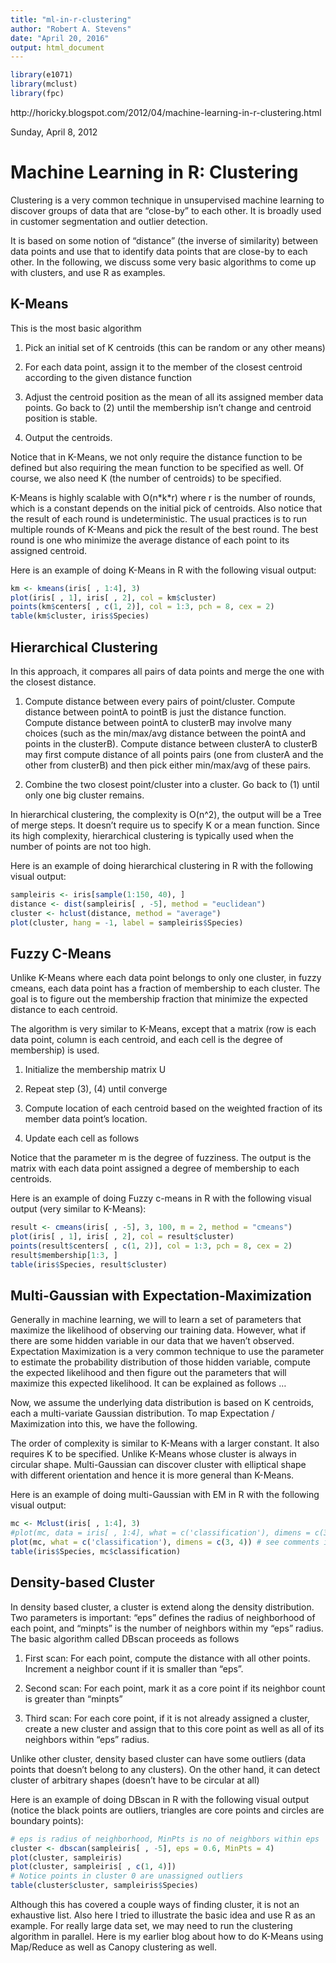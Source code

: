 ---
title: "ml-in-r-clustering"
author: "Robert A. Stevens"
date: "April 20, 2016"
output: html_document
---

```{r, comment=NA}
library(e1071)
library(mclust)
library(fpc)
```

http://horicky.blogspot.com/2012/04/machine-learning-in-r-clustering.html

Sunday, April 8, 2012

# Machine Learning in R: Clustering

Clustering is a very common technique in unsupervised machine learning to discover groups of data that are "close-by" to each other. It is broadly used in customer segmentation and outlier detection.

It is based on some notion of "distance" (the inverse of similarity) between data points and use that to identify data points that are close-by to each other. In the following, we discuss some very basic algorithms to come up with clusters, and use R as examples.

## K-Means

This is the most basic algorithm

1. Pick an initial set of K centroids (this can be random or any other means)

2. For each data point, assign it to the member of the closest centroid according to the given distance function

3. Adjust the centroid position as the mean of all its assigned member data points. Go back to (2) until the membership isn't change and centroid position is stable.

4. Output the centroids.

Notice that in K-Means, we not only require the distance function to be defined but also requiring the mean function to be specified as well. Of course, we also need K (the number of centroids) to be specified.

K-Means is highly scalable with O(n\*k\*r) where r is the number of rounds, which is a constant depends on the initial pick of centroids. Also notice that the result of each round is undeterministic. The usual practices is to run multiple rounds of K-Means and pick the result of the best round. The best round is one who minimize the average distance of each point to its assigned centroid.

Here is an example of doing K-Means in R with the following visual output:

```{r, comment=NA}
km <- kmeans(iris[ , 1:4], 3)
plot(iris[ , 1], iris[ , 2], col = km$cluster)
points(km$centers[ , c(1, 2)], col = 1:3, pch = 8, cex = 2)
table(km$cluster, iris$Species)
```

## Hierarchical Clustering

In this approach, it compares all pairs of data points and merge the one with the closest distance.

1. Compute distance between every pairs of point/cluster. Compute distance between pointA to pointB is just the distance function. Compute distance between pointA to clusterB may involve many choices (such as the min/max/avg distance between the pointA and points in the clusterB). Compute distance between clusterA to clusterB may first compute distance of all points pairs (one from clusterA and the other from clusterB) and then pick either min/max/avg of these pairs.

2. Combine the two closest point/cluster into a cluster. Go back to (1) until only one big cluster remains.

In hierarchical clustering, the complexity is O(n^2), the output will be a Tree of merge steps. It doesn't require us to specify K or a mean function. Since its high complexity, hierarchical clustering is typically used when the number of points are not too high.

Here is an example of doing hierarchical clustering in R with the following visual output:

```{r, comment=NA}
sampleiris <- iris[sample(1:150, 40), ]
distance <- dist(sampleiris[ , -5], method = "euclidean")
cluster <- hclust(distance, method = "average")
plot(cluster, hang = -1, label = sampleiris$Species)
```

## Fuzzy C-Means

Unlike K-Means where each data point belongs to only one cluster, in fuzzy cmeans, each data point has a fraction of membership to each cluster. The goal is to figure out the membership fraction that minimize the expected distance to each centroid.

The algorithm is very similar to K-Means, except that a matrix (row is each data point, column is each centroid, and each cell is the degree of membership) is used.

1. Initialize the membership matrix U

2. Repeat step (3), (4) until converge

3. Compute location of each centroid based on the weighted fraction of its member data point's location. 

4. Update each cell as follows 

Notice that the parameter m is the degree of fuzziness. The output is the matrix with each data point assigned a degree of membership to each centroids.

Here is an example of doing Fuzzy c-means in R with the following visual output (very similar to K-Means):

```{r, comment=NA}
result <- cmeans(iris[ , -5], 3, 100, m = 2, method = "cmeans")
plot(iris[ , 1], iris[ , 2], col = result$cluster)
points(result$centers[ , c(1, 2)], col = 1:3, pch = 8, cex = 2)
result$membership[1:3, ]
table(iris$Species, result$cluster)
```

## Multi-Gaussian with Expectation-Maximization

Generally in machine learning, we will to learn a set of parameters that maximize the likelihood of observing our training data. However, what if there are some hidden variable in our data that we haven't observed. Expectation Maximization is a very common technique to use the parameter to estimate the probability distribution of those hidden variable, compute the expected likelihood and then figure out the parameters that will maximize this expected likelihood. It can be explained as follows ...

Now, we assume the underlying data distribution is based on K centroids, each a multi-variate Gaussian distribution. To map Expectation / Maximization into this, we have the following.

The order of complexity is similar to K-Means with a larger constant. It also requires K to be specified. Unlike K-Means whose cluster is always in circular shape. Multi-Gaussian can discover cluster with elliptical shape with different orientation and hence it is more general than K-Means.

Here is an example of doing multi-Gaussian with EM in R with the following visual output:

```{r, comment=NA}
mc <- Mclust(iris[ , 1:4], 3)
#plot(mc, data = iris[ , 1:4], what = c('classification'), dimens = c(3, 4))
plot(mc, what = c('classification'), dimens = c(3, 4)) # see comments in post
table(iris$Species, mc$classification)
```

## Density-based Cluster

In density based cluster, a cluster is extend along the density distribution. Two parameters is important: "eps" defines the radius of neighborhood of each point, and "minpts" is the number of neighbors within my "eps" radius. The basic algorithm called DBscan proceeds as follows

1. First scan: For each point, compute the distance with all other points. Increment a neighbor count if it is smaller than "eps".

2. Second scan: For each point, mark it as a core point if its neighbor count is greater than "minpts"

3. Third scan: For each core point, if it is not already assigned a cluster, create a new cluster and assign that to this core point as well as all of its neighbors within "eps" radius.

Unlike other cluster, density based cluster can have some outliers (data points that doesn't belong to any clusters). On the other hand, it can detect cluster of arbitrary shapes (doesn't have to be circular at all)

Here is an example of doing DBscan in R with the following visual output (notice the black points are outliers, triangles are core points and circles are boundary points):

```{r, comment=NA}
# eps is radius of neighborhood, MinPts is no of neighbors within eps
cluster <- dbscan(sampleiris[ , -5], eps = 0.6, MinPts = 4)
plot(cluster, sampleiris)
plot(cluster, sampleiris[ , c(1, 4)])
# Notice points in cluster 0 are unassigned outliers
table(cluster$cluster, sampleiris$Species)
```

Although this has covered a couple ways of finding cluster, it is not an exhaustive list. Also here I tried to illustrate the basic idea and use R as an example. For really large data set, we may need to run the clustering algorithm in parallel. Here is my earlier blog about how to do K-Means using Map/Reduce as well as Canopy clustering as well.
